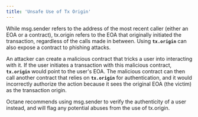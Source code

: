 ```yaml
---
title: 'Unsafe Use of Tx Origin'
---
```


While msg.sender refers to the address of the most recent caller (either an EOA or a contract), tx.origin refers to the EOA that originally initiated the transaction, regardless of the calls made in between. Using **`tx.origin`** can also expose a contract to phishing attacks.

An attacker can create a malicious contract that tricks a user into interacting with it. If the user initiates a transaction with this malicious contract, **`tx.origin`** would point to the user's EOA. The malicious contract can then call another contract that relies on **`tx.origin`** for authentication, and it would incorrectly authorize the action because it sees the original EOA (the victim) as the transaction origin.

Octane recommends using msg.sender to verify the authenticity of a user instead, and will flag any potential abuses from the use of tx.origin.
